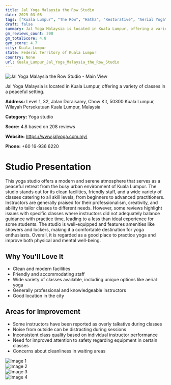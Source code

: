 ```yaml
---
title: Jal Yoga Malaysia the Row Studio
date: 2025-03-08
tags: ["Kuala Lumpur", "The Row", "Hatha", "Restorative", "Aerial Yoga", "modern atmosphere", "cleanliness", "Kuala Lumpur"]  
draft: false
summary: Jal Yoga Malaysia is located in Kuala Lumpur, offering a variety of classes in a peaceful setting.
gm_reviews_count: 208
gm_totalScore: 4.8
gym_score: 4.7
city: Kuala_Lumpur
state: Federal Territory of Kuala Lumpur
country: None
url: Kuala_Lumpur_Jal_Yoga_Malaysia_the_Row_Studio
---
```


<div className="aspect-[16/9] relative my-8">
  <img 
    src="https://lh5.googleusercontent.com/p/AF1QipM65nNITK-pOlUsM6J7QbATQcXfi0G97pUCWQHW=w1920-h1080-k-no"
    alt="Jal Yoga Malaysia the Row Studio - Main View"
    className="object-cover absolute inset-0 w-full h-full rounded-lg"
  />
</div>

Jal Yoga Malaysia is located in Kuala Lumpur, offering a variety of classes in a peaceful setting.

**Address:** Level 1, 32, Jalan Doraisamy, Chow Kit, 50300 Kuala Lumpur, Wilayah Persekutuan Kuala Lumpur, Malaysia

**Category:** Yoga studio

**Score:** 4.8 based on 208 reviews

**Website:** https://www.jalyoga.com.my/

**Phone:** +60 16-936 6220

# Studio Presentation

This yoga studio offers a modern and serene atmosphere that serves as a peaceful retreat from the busy urban environment of Kuala Lumpur. The studio stands out for its clean facilities, friendly staff, and a wide variety of classes catering to all skill levels, from beginners to advanced practitioners. Instructors are generally praised for their professionalism, creativity, and ability to tailor classes to different needs. However, some reviews highlight issues with specific classes where instructors did not adequately balance guidance with practice time, leading to a less than ideal experience for some students. The studio is well-equipped and features amenities like showers and lockers, making it a comfortable destination for yoga enthusiasts. Overall, it is regarded as a good place to practice yoga and improve both physical and mental well-being.

## Why You'll Love It

- Clean and modern facilities
- Friendly and accommodating staff
- Wide variety of classes available, including unique options like aerial yoga
- Generally professional and knowledgeable instructors
- Good location in the city

## Areas for Improvement

- Some instructors have been reported as overly talkative during classes
- Noise from outside can be distracting during sessions
- Inconsistent class quality based on individual instructor performance
- Need for improved attention to safety regarding equipment in certain classes
- Concerns about cleanliness in waiting areas

<div className="grid grid-cols-1 xl:grid-cols-2 gap-4 my-8">
<div className="aspect-[4/3] relative"><img src="https://lh5.googleusercontent.com/p/AF1QipMvYDqs-w-X-xTrDo7Tw3XEz0jKcI6eIs-yTyRu=w1920-h1080-k-no" alt="Image 1" className="object-cover absolute inset-0 w-full h-full rounded-lg" /></div>
<div className="aspect-[4/3] relative"><img src="https://lh5.googleusercontent.com/p/AF1QipOwVDHkrnHBtIm0RxqHJx2R91VXQwMH6YMPUQn6=w1920-h1080-k-no" alt="Image 2" className="object-cover absolute inset-0 w-full h-full rounded-lg" /></div>
<div className="aspect-[4/3] relative"><img src="https://lh5.googleusercontent.com/p/AF1QipOcRjuSza_91v8Nx0oPJ3fCbw0WegMtbKnfFda7=w1920-h1080-k-no" alt="Image 3" className="object-cover absolute inset-0 w-full h-full rounded-lg" /></div>
<div className="aspect-[4/3] relative"><img src="https://lh5.googleusercontent.com/p/AF1QipMtxlH7wNIO-ookdQbP_g59Y3kgfUrjvRukwUyz=w1920-h1080-k-no" alt="Image 4" className="object-cover absolute inset-0 w-full h-full rounded-lg" /></div>
</div>